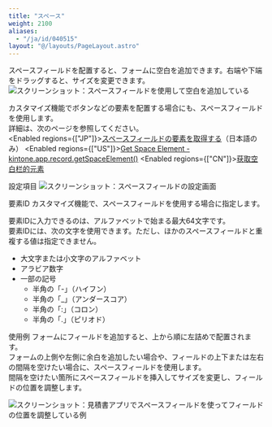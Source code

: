 ```yaml
---
title: "スペース"
weight: 2100
aliases:
  - "/ja/id/040515"
layout: "@/layouts/PageLayout.astro"
---
```




スペースフィールドを配置すると、フォームに空白を追加できます。右端や下端をドラッグすると、サイズを変更できます。  
<Img src="/k/kintone/img-ja/blank_space_01.png" alt="スクリーンショット：スペースフィールドを使用して空白を追加している" />

カスタマイズ機能でボタンなどの要素を配置する場合にも、スペースフィールドを使用します。  
詳細は、次のページを参照してください。  
<Enabled regions={["JP"]}>[スペースフィールドの要素を取得する](https://cybozu.dev/ja/kintone/docs/js-api/record/get-space-element/)（日本語のみ）</Enabled>
<Enabled regions={["US"]}>[Get Space Element - kintone.app.record.getSpaceElement()](https://kintone.dev/en/docs/kintone/js-api/get-data/get-record/#get-space-element)</Enabled>
<Enabled regions={["CN"]}>[获取空白栏的元素](https://cybozudev.kf5.com/hc/kb/article/206920#step6)</Enabled>

<Heading id="form_parts_blank_space_20">設定項目</Heading>
<Img src="/k/kintone/img-ja/blank_space_03.png" alt="スクリーンショット：スペースフィールドの設定画面" />

<Heading level={3} id="form_parts_blank_space_2010">要素ID</Heading>
カスタマイズ機能で、スペースフィールドを使用する場合に指定します。

要素IDに入力できるのは、アルファベットで始まる最大64文字です。  
要素IDには、次の文字を使用できます。ただし、ほかのスペースフィールドと重複する値は指定できません。

* 大文字または小文字のアルファベット
* アラビア数字
* 一部の記号
  * 半角の「-」（ハイフン）
  * 半角の「_」（アンダースコア）
  * 半角の「:」（コロン）
  * 半角の「.」（ピリオド）

<Heading id="form_parts_blank_space_10">使用例</Heading>
フォームにフィールドを追加すると、上から順に左詰めで配置されます。  
フォームの上側や左側に余白を追加したい場合や、フィールドの上下または左右の間隔を空けたい場合に、スペースフィールドを使用します。  
間隔を空けたい箇所にスペースフィールドを挿入してサイズを変更し、フィールドの位置を調整します。

<Img src="/k/kintone/img-ja/blank_space_02.png" alt="スクリーンショット：見積書アプリでスペースフィールドを使ってフィールドの位置を調整している例" />
